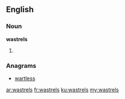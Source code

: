==English==

===Noun===
'''wastrels'''

# {{plural of|[[wastrel]]}}

===Anagrams===
* [[wartless#English|wartless]]

[[ar:wastrels]]
[[fr:wastrels]]
[[ku:wastrels]]
[[my:wastrels]]